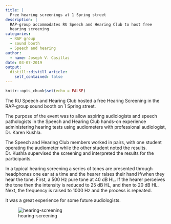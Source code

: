 ```yaml
---
title: |
  Free hearing screenings at 1 Spring street
description: |
  RAP-group accommodates RU Speech and Hearing Club to host free 
  hearing screening
categories:
  - RAP group
  - sound booth
  - Speech and hearing
author:
  - name: Joseph V. Casillas
date: 03-07-2019
output:
  distill::distill_article:
    self_contained: false
---
```


```r
knitr::opts_chunk$set(echo = FALSE)
```

The RU Speech and Hearing Club hosted a free Hearing Screening in the 
RAP-group sound booth on 1 Spring street. 

The purpose of the event was to allow aspiring audiologists and speech 
pathologists in the Speech and Hearing Club hands-on experience 
administering hearing tests using audiometers with professional 
audiologist, Dr. Karen Kushla.

The Speech and Hearing Club members worked in pairs, with one student 
operating the audiometer while the other student noted the results. 
Dr. Kushla supervised the screening and interpreted the results for the 
participants.

In a typical hearing screening a series of tones are presented through 
headphones one ear at a time and the hearer raises their hand if/when they 
hear the tone. First, a 500 Hz pure tone at 40 dB HL. If the hearer perceives 
the tone then the intensity is reduced to 25 dB HL, and then to 20 dB HL. 
Next, the frequency is raised to 1000 Hz and the process is repeated. 

It was a great experience for some future audiologists. 

![hearing-screening](./hearing-screenings_files/img/hearing-screenings.png)

